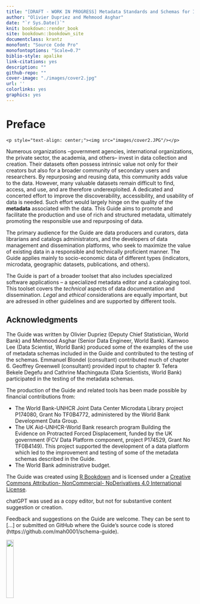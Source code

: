 --- 
title: "[DRAFT - WORK IN PROGRESS] Metadata Standards and Schemas for Improved Data Discoverability and Usability"
author: "Olivier Dupriez and Mehmood Asghar"
date: "`r Sys.Date()`"
knit: bookdown::render_book
site: bookdown::bookdown_site
documentclass: krantz
monofont: "Source Code Pro"
monofontoptions: "Scale=0.7"
biblio-style: apalike
link-citations: yes
description: ""
github-repo: ""
cover-image: "./images/cover2.jpg"
url: ''
colorlinks: yes
graphics: yes
---

# Preface {-}

```{asis, echo=identical(knitr:::pandoc_to(), 'html')}
<p style="text-align: center;"><img src="images/cover2.JPG"/></p>
```
Numerous organizations --government agencies, international organizations, the private sector, the academia, and others-- invest in data collection and creation. Their datasets often possess intrinsic value not only for their creators but also for a broader community of secondary users and researchers. By repurposing and reusing data, this community adds value to the data. However, many valuable datasets remain difficult to find, access, and use, and are therefore underexploited. A dedicated and concerted effort to improve the discoverability, accessibility, and usability of data is needed. Such effort would largely hinge on the quality of the **metadata** associated with the data. This Guide aims to promote and facilitate the production and use of rich and structured metadata, ultimately promoting the responsible use and repurposing of data.

The primary audience for the Guide are data producers and curators, data librarians and catalogs administrators, and the developers of data management and dissemination platforms, who seek to maximize the value of existing data in a responsible and technically proficient manner. The Guide applies mainly to socio-economic data of different types (indicators, microdata, geographic datasets, publications, and others).

The Guide is part of a broader toolset that also includes specialized software applications -- a specialized metadata editor and a cataloging tool. This toolset covers the *technical* aspects of data documentation and dissemination. *Legal* and *ethical* considerations are equally important, but are adressed in other guidelines and are supported by different tools. 

## Acknowledgments {-}

The Guide was written by Olivier Dupriez (Deputy Chief Statistician, World Bank) and Mehmood Asghar (Senior Data Engineer, World Bank). Kamwoo Lee (Data Scientist, World Bank) produced some of the examples of the use of metadata schemas included in the Guide and contributed to the testing of the schemas. Emmanuel Blondel (consultant) contributed much of chapter 6. Geoffrey Greenwell (consultant) provided input to chapter 9. Tefera Bekele Degefu and Cathrine Machingauta (Data Scientists, World Bank) participated in the testing of the metadata schemas. 

The production of the Guide and related tools has been made possible by financial contributions from:

   - The World Bank-UNHCR Joint Data Center Microdata Library project P174080, Grant No TF0B4772, administered by the World Bank Development Data Group.
   - The UK Aid-UNHCR-World Bank research program Building the Evidence on Protracted Forced Displacement, funded by the UK government (FCV Data Platform component, project P174529, Grant No TF0B4149). This project supported the development of a data platform which led to the improvement and testing of some of the metadata schemas described in the Guide.
   - The World Bank administrative budget.

The Guide was created using [R Bookdown](https://bookdown.org/) and is licensed under a [Creative Commons Attribution- NonCommercial- NoDerivatives 4.0 International License](https://creativecommons.org/licenses/by-nc-nd/4.0/). 

chatGPT was used as a copy editor, but not for substantive content suggestion or creation.  

Feedback and suggestions on the Guide are welcome. They can be sent to [...] or submitted on GitHub where the Guide's source code is stored (https://github.com/mah0001/schema-guide). 

![](./images/index_ccby_logo.png){width=20%}
</center>
